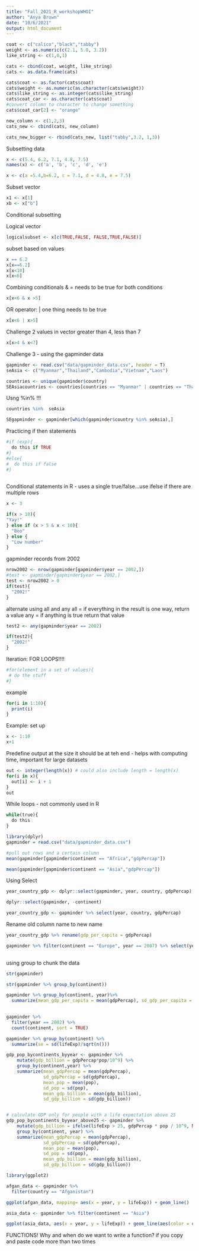 ```yaml
---
title: "Fall_2021_R_workshopWHOI"
author: "Anya Brown"
date: "10/6/2021"
output: html_document
---
```


```r
coat <- c("calico","black","tabby")
weight <- as.numeric(c(2.1, 5.0, 3.2))
like_string <- c(1,0,1)

cats <- cbind(coat, weight, like_string)
cats <- as.data.frame(cats)
```


```r
cats$coat <- as.factor(cats$coat)
cats$weight <- as.numeric(as.character(cats$weight))
cats$like_string <- as.integer(cats$like_string)
cats$coat_car <- as.character(cats$coat)
#convert column to character to change something
cats$coat_car[2] <- "orange"
```

```r
new_column <- c(1,2,3)
cats_new <- cbind(cats, new_column)
```

```r
cats_new_bigger <- rbind(cats_new, list("tabby",3.2, 1,3))
```


Subsetting data


```r
x <- c(5.4, 6.2, 7.1, 4.8, 7.5)
names(x) <- c('a', 'b', 'c', 'd', 'e')

```



```r

x <- c(a =5.4,b=6.2, c = 7.1, d = 4.8, e = 7.5)
```

Subset vector
```r

x1 <- x[1]
xb <- x["b"]

```
Conditional subsetting

Logical vector
```r
logicalsubset <- x[c(TRUE,FALSE, FALSE,TRUE,FALSE)]
```
subset based on values
```r
x == 6.2
x[x==6.2]
x[x<10]
x[x<6]
```
Combining conditionals
& = needs to be true for both conditions
```r

x[x<6 & x >5]

```
OR operator: |
one thing needs to be true
```r
x[x<6 | x>5]

```

Challenge 2
values in vector greater than 4, less than 7
```r
x[x>4 & x<7]
```

Challenge 3 - using the gapminder data
```r
gapminder <- read.csv("data/gapminder_data.csv", header = T)
seAsia <- c("Myanmar","Thailand","Cambodia","Vietnam","Laos")
```

```r
countries <- unique(gapminder$country)
SEAsiacountries <- countries[countries == "Myanmar" | countries == "Thailand" | countries == "Cambodia" | countries == "Vietnam" | countries == "Laos"]
```

Usng %in% !!!
```r
countries %in%  seAsia

SEgapminder <- gapminder[which(gapminder$country %in% seAsia),]

```
Practicing if then statements
```r
#if (exp){
  do this if TRUE
#}
#else{
#  do this if false
#}
  
```

Conditional statements in R - uses a single true/false...use ifelse if there are multiple rows
```r
x <- 3

if(x > 10){
"Yay!"  
} else if (x > 5 & x < 10){
  "Boo"
} else {
  "Low number"
}

```
gapminder records from 2002
```r
nrow2002 <- nrow(gapminder[gapminder$year == 2002,])
#test <- gapminder[gapminder$year == 2002,]
test <- nrow2002 > 0
if(test){
  "2002!"
}
```
alternate using all and any
all = if everything in the result is one way, return a value
any = if anything is true return that value
```r

test2 <- any(gapminder$year == 2002)

if(test2){
  "2002!"
}

```
Iteration: FOR LOOPS!!!!
```r
#for(element in a set of values){
 # do the stuff
#}

```

example
```r
for(i in 1:10){
  print(i)
}
```
Example: set up
```r
x <- 1:10
x+1
```
Predefine output at the size it should be at teh end - helps with computing time, important for large datasets
```r
out <- integer(length(x)) # could also include length = length(x)
for(i in x){
  out[i] <- i + 1
}
out
```
While loops - not commonly used in R 
```r
while(true){
  do this
}
```

```r
library(dplyr)
gapminder = read.csv("data/gapminder_data.csv")

```
```r
#pull out rows and a certain column
mean(gapminder[gapminder$continent == "Africa","gdpPercap"])

```
```r
mean(gapminder[gapminder$continent == "Asia","gdpPercap"])
```
Using Select
```r

year_country_gdp <- dplyr::select(gapminder, year, country, gdpPercap)
```

```r
dplyr::select(gapminder, -continent)
```
```r

year_country_gdp <- gapminder %>% select(year, country, gdpPercap)

```
Rename old column name to new name
```r
year_country_gdp %>% rename(gdp_per_capita = gdpPercap)
```
```r

gapminder %>% filter(continent == "Europe", year == 2007) %>% select(year, country, gdpPercap)
  

```
using group to chunk the data
```r
str(gapminder)
```

```r
str(gapminder %>% group_by(continent))
```
```r
gapminder %>% group_by(continent, year)%>%
  summarize(mean_gdp_per_capita = mean(gdpPercap), sd_gdp_per_capita = sd(gdpPercap))
  
```

```r
gapminder %>% 
  filter(year == 2002) %>%
  count(continent, sort = TRUE)
```

```r
gapminder %>% group_by(continent) %>%
  summarize(se = sd(lifeExp)/sqrt(n()))
```

```r
gdp_pop_bycontinents_byyear <- gapminder %>%
    mutate(gdp_billion = gdpPercap*pop/10^9) %>%
    group_by(continent,year) %>%
    summarize(mean_gdpPercap = mean(gdpPercap),
              sd_gdpPercap = sd(gdpPercap),
              mean_pop = mean(pop),
              sd_pop = sd(pop),
              mean_gdp_billion = mean(gdp_billion),
              sd_gdp_billion = sd(gdp_billion))


# calculate GDP only for people with a life expectation above 25
gdp_pop_bycontinents_byyear_above25 <- gapminder %>%
    mutate(gdp_billion = ifelse(lifeExp > 25, gdpPercap * pop / 10^9, NA)) %>%
    group_by(continent, year) %>%
    summarize(mean_gdpPercap = mean(gdpPercap),
              sd_gdpPercap = sd(gdpPercap),
              mean_pop = mean(pop),
              sd_pop = sd(pop),
              mean_gdp_billion = mean(gdp_billion),
              sd_gdp_billion = sd(gdp_billion))

```

```r
library(ggplot2)
```

```r
afgan_data <- gapminder %>% 
  filter(country == "Afganistan")
```
```r
ggplot(afgan_data, mapping= aes(x = year, y = lifeExp)) + geom_line()

```
```r
asia_data <- gapminder %>% filter(continent == "Asia")
```
```r
ggplot(asia_data, aes(x = year, y = lifeExp)) + geom_line(aes(color = country))
```

FUNCTIONS!
Why and when do we want to write a function?
if you copy and paste code more than two times
```r

```

